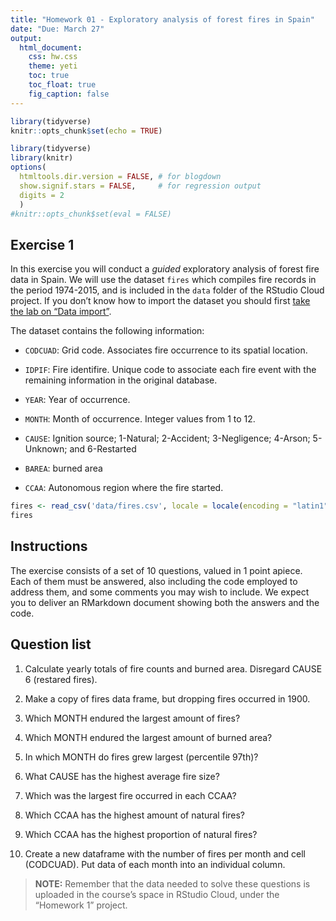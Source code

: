 ```yaml
---
title: "Homework 01 - Exploratory analysis of forest fires in Spain"
date: "Due: March 27"
output: 
  html_document: 
    css: hw.css
    theme: yeti
    toc: true
    toc_float: true
    fig_caption: false
---
```


```r
library(tidyverse)
knitr::opts_chunk$set(echo = TRUE)
```

```r
library(tidyverse)
library(knitr)
options(
  htmltools.dir.version = FALSE, # for blogdown
  show.signif.stars = FALSE,     # for regression output
  digits = 2
  )
#knitr::opts_chunk$set(eval = FALSE)

```

## Exercise 1

In this exercise you will conduct a *guided* exploratory analysis of forest fire data in Spain. We will use the dataset `fires` which compiles fire records in the period 1974-2015, and is included in the `data` folder of the RStudio Cloud project. If you don't know how to import the dataset you should first [take the lab on "Data import"](https://datamanagement.netlify.com/labs/lab-06-data_import.html).

The dataset contains the following information:

- `CODCUAD`: Grid code. Associates fire occurrence to its spatial location.

- `IDPIF`: Fire identifire. Unique code to associate each fire event with the remaining information in the original database.

- `YEAR`: Year of occurrence.

- `MONTH`: Month of occurrence. Integer values from 1 to 12.

- `CAUSE`: Ignition source; 1-Natural; 2-Accident; 3-Negligence; 4-Arson; 5-Unknown; and 6-Restarted

- `BAREA`: burned area

- `CCAA`: Autonomous region where the fire started.

```r
fires <- read_csv('data/fires.csv', locale = locale(encoding = "latin1"))
fires
```

## Instructions

The exercise consists of a set of 10 questions, valued in 1 point apiece. Each of them must be answered, also including the code employed to address them, and some comments you may wish to include. We expect you to deliver an RMarkdown document showing both the answers and the code.

## Question list

1. Calculate yearly totals of fire counts and burned area. Disregard CAUSE 6 (restared fires).

2. Make a copy of fires data frame, but dropping fires occurred in 1900.

3. Which MONTH endured the largest amount of fires? 

4. Which MONTH endured the largest amount of burned area?

5. In which MONTH do fires grew largest (percentile 97th)?

6. What CAUSE has the highest average fire size?

7. Which was the largest fire occurred in each CCAA?

8. Which CCAA has the highest amount of natural fires?

9. Which CCAA has the highest proportion of natural fires?

10. Create a new dataframe with the number of fires per month and cell (CODCUAD). Put data of each month into an individual column.

>**NOTE:** Remember that the data needed to solve these questions is uploaded in the course's space in RStudio Cloud, under the "Homework 1" project.



